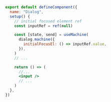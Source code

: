 ```jsx {5,9,16}
export default defineComponent({
  name: "Dialog",
  setup() {
    // initial focused element ref
    const inputRef = ref(null)

    const [state, send] = useMachine(
      dialog.machine({
        initialFocusEl: () => inputRef.value,
      }),
    )
    // ...

    return () => (
      //...
      <input />
      // ...
    )
  },
})
```
